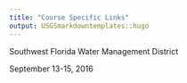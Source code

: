 ```yaml
---
title: "Course Specific Links"
output: USGSmarkdowntemplates::hugo
---
```


Southwest Florida Water Management District

September 13-15, 2016

[](http://dev-owi.usgs.gov-website.s3-website-us-west-2.amazonaws.com/R/introR-SWFLWMD-Sep16/)
